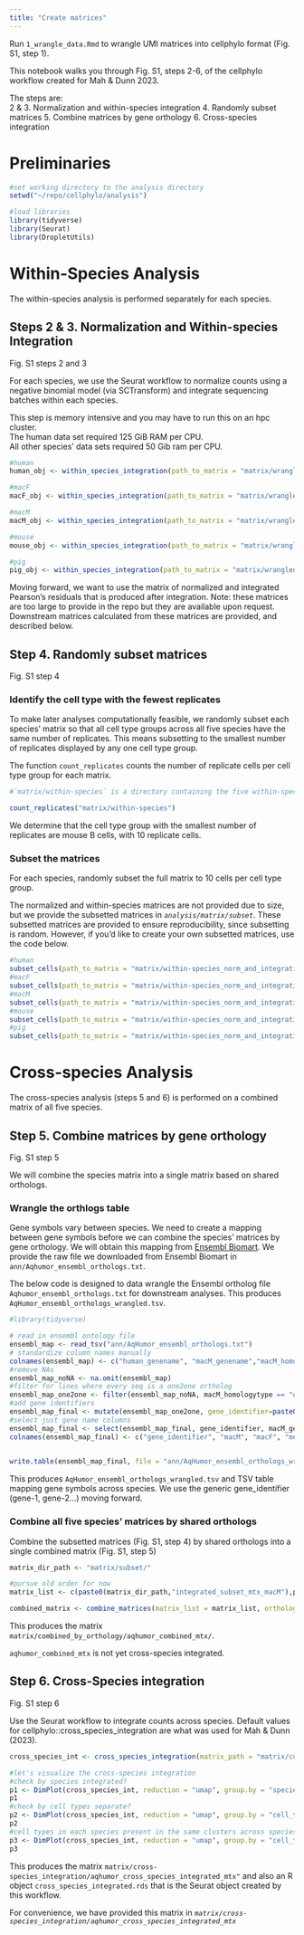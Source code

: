 ```yaml
---
title: "Create matrices"
---
```


Run `1_wrangle_data.Rmd` to wrangle UMI matrices into cellphylo format (Fig. S1, step 1).

This notebook walks you through Fig. S1, steps 2-6, of the cellphylo workflow created for Mah & Dunn 2023.

The steps are:  
2 & 3. Normalization and within-species integration
4. Randomly subset matrices
5. Combine matrices by gene orthology 
6. Cross-species integration  

# Preliminaries
```r
#set working directory to the analysis directory
setwd("~/repo/cellphylo/analysis")

#load libraries
library(tidyverse)
library(Seurat)
library(DropletUtils)
```


# Within-Species Analysis
The within-species analysis is performed separately for each species. 

## Steps 2 & 3. Normalization and Within-species Integration  
Fig. S1 steps 2 and 3

For each species, we use the Seurat workflow to normalize counts using a negative binomial model (via SCTransform) and integrate sequencing batches within each species.    

This step is memory intensive and you may have to run this on an hpc cluster.  
  The human data set required 125 GiB RAM per CPU.  
  All other species' data sets required 50 Gib ram per CPU.

```r

#human
human_obj <- within_species_integration(path_to_matrix = "matrix/wrangled/matrix_wrangled_human", n_features=3000, k_weight = 100, print=TRUE)

#macF
macF_obj <- within_species_integration(path_to_matrix = "matrix/wrangled/matrix_wrangled_macF", n_features=3000, k_weight = 100, print=TRUE)

#macM
macM_obj <- within_species_integration(path_to_matrix = "matrix/wrangled/matrix_wrangled_macM", n_features=3000, k_weight = 100, print=TRUE)

#mouse
mouse_obj <- within_species_integration(path_to_matrix = "matrix/wrangled/matrix_wrangled_mouse", n_features=3000, k_weight = 100, print=TRUE)

#pig
pig_obj <- within_species_integration(path_to_matrix = "matrix/wrangled/matrix_wrangled_pig", n_features=3000, k_weight = 100, print=TRUE)

```

Moving forward, we want to use the matrix of normalized and integrated Pearson's residuals that is produced after integration. Note: these matrices are too large to provide in the repo but they are available upon request. Downstream matrices calculated from these matrices are provided, and described below.

## Step 4. Randomly subset matrices  
Fig. S1 step 4

### Identify the cell type with the fewest replicates
To make later analyses computationally feasible, we randomly subset each species' matrix so that all cell type groups across all five species have the same number of replicates. This means subsetting to the smallest number of replicates displayed by any one cell type group.  

The function `count_replicates` counts the number of replicate cells per cell type group for each matrix.
```r

#`matrix/within-species` is a directory containing the five within-species integrated matrices that were created above. These matrices are too large to provide in the repo but are available upon request.

count_replicates("matrix/within-species")

```

We determine that the cell type group with the smallest number of replicates are mouse B cells, with 10 replicate cells.


### Subset the matrices 

For each species, randomly subset the full matrix to 10 cells per cell type group.  

The normalized and within-species matrices are not provided due to size, but we provide the subsetted matrices in *`analysis/matrix/subset`*. These subsetted matrices are provided to ensure reproducibility, since subsetting is random. However, if you'd like to create your own subsetted matrices, use the code below.

```r


  
#human
subset_cells(path_to_matrix = "matrix/within-species_norm_and_integration/integrated_pearson_residuals/matrix_sct_integrated_pearson_residuals_human", n_reps = 10, print=TRUE)
#macF
subset_cells(path_to_matrix = "matrix/within-species_norm_and_integration/integrated_pearson_residuals/matrix_sct_integrated_pearson_residuals_macF", n_reps = 10, print=TRUE)
#macM
subset_cells(path_to_matrix = "matrix/within-species_norm_and_integration/integrated_pearson_residuals/matrix_sct_integrated_pearson_residuals_macM", n_reps = 10, print=TRUE)
#mouse
subset_cells(path_to_matrix = "matrix/within-species_norm_and_integration/integrated_pearson_residuals/matrix_sct_integrated_pearson_residuals_mouse", n_reps = 10, print=TRUE)
#pig
subset_cells(path_to_matrix = "matrix/within-species_norm_and_integration/integrated_pearson_residuals/matrix_sct_integrated_pearson_residuals_pig", n_reps = 10, print=TRUE)

```



# Cross-species Analysis
The cross-species analysis (steps 5 and 6) is performed on a combined matrix of all five species. 

## Step 5. Combine matrices by gene orthology 
Fig. S1 step 5

We will combine the species matrix into a single matrix based on shared orthologs.  

### Wrangle the orthlogs table  

Gene symbols vary between species. We need to create a mapping between gene symbols before we can combine the species' matrices by gene orthology. We will obtain this mapping from [Ensembl Biomart](https://www.ensembl.org/biomart/martview/). We provide the raw file we downloaded from Ensembl Biomart in `ann/Aqhumor_ensembl_orthologs.txt`.

The below code is designed to data wrangle the Ensembl ortholog file `Aqhumor_ensembl_orthologs.txt` for downstream analyses. This produces `AqHumor_ensembl_orthologs_wrangled.tsv`.


```r
#library(tidyverse)

# read in ensembl ontology file
ensembl_map <- read_tsv("ann/AqHumor_ensembl_orthologs.txt")
# standardize column names manually
colnames(ensembl_map) <- c("human_genename", "macM_genename","macM_homologytype", "macF_genename", "macF_homologytype","mouse_genename","mouse_homologytype", "pig_genename", "pig_homologytype")
#remove NAs
ensembl_map_noNA <- na.omit(ensembl_map)
#filter for lines where every seq is a one2one ortholog
ensembl_map_one2one <- filter(ensembl_map_noNA, macM_homologytype == "ortholog_one2one" & macF_homologytype == "ortholog_one2one" & mouse_homologytype == "ortholog_one2one" & pig_homologytype == "ortholog_one2one")
#add gene identifiers
ensembl_map_final <- mutate(ensembl_map_one2one, gene_identifier=paste0("gene_",1:nrow(ensembl_map_one2one)))
#select just gene name columns
ensembl_map_final <- select(ensembl_map_final, gene_identifier, macM_genename, macF_genename, mouse_genename, pig_genename, human_genename)
colnames(ensembl_map_final) <- c("gene_identifier", "macM", "macF", "mouse", "pig", "human")
                         

write.table(ensembl_map_final, file = "ann/AqHumor_ensembl_orthologs_wrangled.tsv", quote=FALSE, sep="\t", col.names=TRUE, row.names=FALSE)

```

This produces `AqHumor_ensembl_orthologs_wrangled.tsv` and TSV table mapping gene symbols across species. We use the generic gene_identifier (gene-1, gene-2...) moving forward.

### Combine all five species' matrices by shared orthologs

Combine the subsetted matrices (Fig. S1, step 4) by shared orthologs into a single combined matrix (Fig. S1, step 5)

```r

matrix_dir_path <- "matrix/subset/"

#pursue old order for now
matrix_list <- c(paste0(matrix_dir_path,"integrated_subset_mtx_macM"),paste0(matrix_dir_path,"integrated_subset_mtx_macF"),paste0(matrix_dir_path,"integrated_subset_mtx_mouse"),paste0(matrix_dir_path,"integrated_subset_mtx_pig"),paste0(matrix_dir_path,"integrated_subset_mtx_human"))

combined_matrix <- combine_matrices(matrix_list = matrix_list, ortholog_map_path = "ann/AqHumor_ensembl_orthologs_wrangled.tsv", print=TRUE)

```

This produces the matrix `matrix/combined_by_orthology/aqhumor_combined_mtx/`.

`aqhumor_combined_mtx` is not yet cross-species integrated.


## Step 6. Cross-Species integration
Fig. S1 step 6

Use the Seurat workflow to integrate counts across species. Default values for cellphylo::cross_species_integration are what was used for Mah & Dunn (2023).

```r

cross_species_int <- cross_species_integration(matrix_path = "matrix/combined_by_orthology/aqhumor_combined_mtx/")

#let's visualize the cross-species integration
#check by species integrated?
p1 <- DimPlot(cross_species_int, reduction = "umap", group.by = "species_id")
p1
#check by cell types separate?
p2 <- DimPlot(cross_species_int, reduction = "umap", group.by = "cell_type_id")
p2
#cell types in each species present in the same clusters across species?
p3 <- DimPlot(cross_species_int, reduction = "umap", group.by = "cell_type_id", split.by = "species_id")
p3
```
This produces the matrix `matrix/cross-species_integration/aqhumor_cross_species_integrated_mtx"` and also an R object `cross_species_integrated.rds` that is the Seurat object created by this workflow.

For convenience, we have provided this matrix in *`matrix/cross-species_integration/aqhumor_cross_species_integrated_mtx`*

